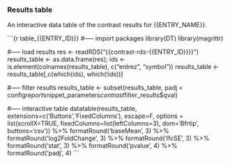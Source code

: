 ### Results table

An interactive data table of the contrast results for {{ENTRY_NAME}}.

```{r table_{{ENTRY_ID}}}
#----- import packages
library(DT)
library(magrittr)

#----- load results
res <- readRDS("{{contrast-rds-{{ENTRY_ID}}}}")
results_table <- as.data.frame(res); ids <- is.element(colnames(results_table), c("entrez", "symbol"))
results_table <- results_table[,c(which(ids), which(!ids))]

#----- filter results
results_table <- subset(results_table, padj < config$report$snippet_parameters$contrast$filter_results$qval)

#----- interactive table
datatable(results_table, extensions=c('Buttons','FixedColumns'), escape=F,
          options = list(scrollX=TRUE, fixedColumns=list(leftColumns=3), dom='Bfrtip', buttons='csv')) %>%
  formatRound('baseMean', 3) %>%
  formatRound('log2FoldChange', 3) %>%
  formatRound('lfcSE', 3) %>%
  formatRound('stat', 3) %>%
  formatRound('pvalue', 4) %>%
  formatRound('padj', 4)
```

